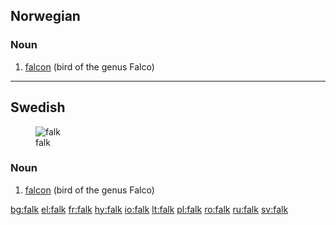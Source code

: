 ==Norwegian==

===Noun===
{{infl|no|noun|g=m}}

# [[falcon]] (bird of the genus Falco)

----

==Swedish==
{{wikipedia|lang=sv}}
[[Image:Brown-Falcon,-Vic,-3.1.2008.jpg|thumb|falk]]

===Noun===
{{infl|sv|noun|g=c}}
{{sv-noun-reg-ar}}

# [[falcon]] (bird of the genus Falco)

[[bg:falk]]
[[el:falk]]
[[fr:falk]]
[[hy:falk]]
[[io:falk]]
[[lt:falk]]
[[pl:falk]]
[[ro:falk]]
[[ru:falk]]
[[sv:falk]]